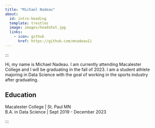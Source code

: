 ```yaml
---
title: "Michael Nadeau"
about:
  id: intro-heading
  template: trestles
  image: images/headshot.jpg
  links:
    - icon: github
      href: https://github.com/mnadeau11
---
```



:::

Hi, my name is Michael Nadeau.
I am currently attending Macalester College and I will be graduating in the fall of 2023. I am a student athlete majoring in Data Science with the goal of working in the sports industry after graduating. 

## Education

Macalester College | St. Paul MN <br>
B.A. in Data Science | Sept 2019 - December 2023

:::


